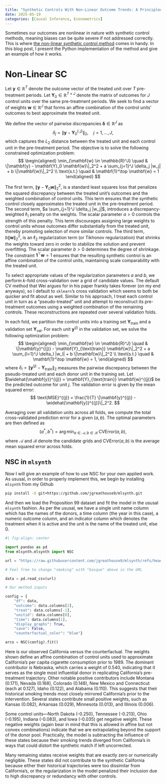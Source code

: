 ```yaml
---
title: "Synthetic Controls With Non-Linear Outcome Trends: A Principled Approach to Extrapolation"
date: 2025-05-19
categories: [Causal Inference, Econometrics]
---
```


Sometimes our outcomes are nonlinear in nature with synthetic control methods, meaning biases can be quite severe if not addressed correctly. This is where [the non-linear synthetic control method](https://arxiv.org/abs/2306.01967) comes in handy. In this blog post, I present the Python implementation of the method and give an example of how it works.


# Non-Linear SC

Let $\mathbf{y} \in \mathbb{R}^T$ denote the outcome vector of the treated unit over $T$ pre-treatment periods. Let $\mathbf{Y}_0 \in \mathbb{R}^{T \times J}$ denote the matrix of outcomes for $J$ control units over the same pre-treatment periods. We seek to find a vector of weights $\mathbf{w} \in \mathbb{R}^J$ that forms an affine combination of the control units' outcomes to best approximate the treated unit.

We define the vector of pairwise discrepancies $\boldsymbol{\delta} \in \mathbb{R}^J$ as
$$
\delta_j = \|\mathbf{y} - \mathbf{Y}_0^{(:,j)}\|_2, \quad j = 1, \dots, J,
$$
which captures the $L_2$ distance between the treated unit and each control unit in the pre-treatment period. The objective is to solve the following constrained optimization problem:
$$
\begin{aligned}
\min_{\mathbf{w} \in \mathbb{R}^J} \quad & \|\mathbf{y} - \mathbf{Y}_0 \mathbf{w}\|_2^2 + a \sum_{j=1}^J \delta_j |w_j| + b \|\mathbf{w}\|_2^2 \\
\text{s.t.} \quad & \mathbf{1}^\top \mathbf{w} = 1
\end{aligned}
$$

The first term, $\|\mathbf{y} - \mathbf{Y}_0 \mathbf{w}\|_2^2$, is a standard least squares loss that penalizes the squared discrepancy between the treated unit's outcomes and the weighted combination of control units. This term ensures that the synthetic control closely approximates the treated unit in the pre-treatment period. The second term, $a \sum_{j=1}^J \delta_j |w_j|$, introduces a discrepancy-weighted $\ell_1$ penalty on the weights. The scalar parameter $a > 0$ controls the strength of this penalty. This term discourages assigning large weights to control units whose outcomes differ substantially from the treated unit, thereby promoting selection of more similar controls. The third term, $b \|\mathbf{w}\|_2^2$, is an $\ell_2$ regularization term (or Tikhonov regularization) that shrinks the weights toward zero in order to stabilize the solution and prevent overfitting. The scalar parameter $b > 0$ determines the degree of shrinkage. The constraint $\mathbf{1}^\top \mathbf{w} = 1$ ensures that the resulting synthetic control is an affine combination of the control units, maintaining scale comparability with the treated unit.

To select appropriate values of the regularization parameters $a$ and $b$, we perform $k$-fold cross-validation over a grid of candidate values. The default CV method that Wei argues for in his paper frankly takes forever (on my end anyways), so I default to `sklearn`'s cross validation which seems to both be quicker and fit about as well. Similar to his approach, I treat each control unit in turn as a "pseudo-treated" unit and attempt to reconstruct its pre-treatment outcomes using a weighted combination of the remaining controls. These reconstructions are repeated over several validation folds.

In each fold, we partition the control units into a training set $\mathbf{Y}_{\text{train}}$ and a validation set $\mathbf{Y}_{\text{val}}$. For each unit $\mathbf{y}^{(j)}$ in the validation set, we solve the following optimization problem:
$$
\begin{aligned}
\min_{\mathbf{w} \in \mathbb{R}^J} \quad & \|\mathbf{y}^{(j)} - \mathbf{Y}_{\text{train}} \mathbf{w}\|_2^2 + a \sum_{l=1}^J \delta_l |w_l| + b \|\mathbf{w}\|_2^2 \\
\text{s.t.} \quad & \mathbf{1}^\top \mathbf{w} = 1,
\end{aligned}
$$
where $\delta_l = \|\mathbf{y}^{(j)} - \mathbf{Y}_{\text{train}}\|_2$ measures the pairwise discrepancy between the pseudo-treated unit and each donor unit in the training set. Let $\widehat{\mathbf{y}}^{(j)} = \mathbf{Y}_{\text{train}} \mathbf{w}^{(j)}$ be the predicted outcome for unit $j$. The validation error is given by the mean squared error:
$$
\text{MSE}^{(j)} = \frac{1}{T} \|\mathbf{y}^{(j)} - \widehat{\mathbf{y}}^{(j)}\|_2^2.
$$

Averaging over all validation units across all folds, we compute the total cross-validated prediction error for a given $(a, b)$. The optimal parameters are then defined as
$$
(a^\ast, b^\ast) = \arg\min_{a \in \mathcal{A},\, b \in \mathcal{B}} \; \text{CVError}(a, b),
$$
where $\mathcal{A}$ and $\mathcal{B}$ denote the candidate grids and $\text{CVError}(a, b)$ is the average mean squared error across folds.

## NSC in ```mlsynth```

Now I will give an example of how to use NSC for your own applied work. As ususal, in order to properly implement this, we begin by installing ```mlsynth``` from my Github

```bash
pip install -U git+https://github.com/jgreathouse9/mlsynth.git
```

And then we load the Proposition 99 dataset and fit the model in the ususal ```mlsynth``` fashion. As per the ususal, we have a single unit name column which has the names of the donors, a time column (the year in this case), a numeric outcome column, and an indicator column which denotes the treatment when it is active and the unit is the name of the treated unit, else 0.

```python
#| fig-align: center

import pandas as pd
from mlsynth.mlsynth import NSC

url = "https://raw.githubusercontent.com/jgreathouse9/mlsynth/refs/heads/main/basedata/smoking_data.csv"

# Feel free to change "smoking" with "basque" above in the URL

data = pd.read_csv(url)

# Our method inputs

config = {
    "df": data,
    "outcome": data.columns[2],
    "treat": data.columns[-1],
    "unitid": data.columns[0],
    "time": data.columns[1],
    "display_graphs": True,
    "save": False,
    "counterfactual_color": "blue"}

arco = NSC(config).fit()
```

Here is our observed California versus the counterfactual. The weights shown define an affine combination of control units used to approximate California’s per capita cigarette consumption prior to 1989. The dominant contributor is Nebraska, which carries a weight of 0.540, indicating that it serves as the single most influential donor in replicating California's pre-treatment trajectory. Other notable positive contributors include Montana (0.171), Nevada (0.168), Colorado (0.148), New Mexico and Connecticut (each at 0.127), Idaho (0.122), and Alabama (0.110). This suggests that their historical smoking trends most closely mirrored California’s prior to the intervention. Several states contribute small positive weights, such as Kansas (0.082), Arkansas (0.029), Minnesota (0.013), and Illinois (0.006).

Some control units—North Dakota (-0.250), Tennessee (-0.213), Ohio (-0.195), Indiana (-0.083), and Iowa (-0.035) get negative weight. These negative weights (again bear in mind that this is allowed in affine but not convex combinations) indicate that we are extrapolating beyond the support of the donor pool. Practically, the model is subtracting the influence of these states because their smoking trends diverged from California’s in ways that could distort the synthetic match if left uncorrected.

Many remaining states receive weights that are exactly zero or numerically negligible. These states did not contribute to the synthetic California because either their historical trajectories were too dissimilar from California’s, or the regularization in the model penalized their inclusion due to high discrepancy or redundancy with other controls.
